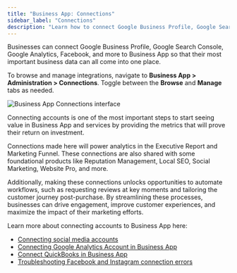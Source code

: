 ```yaml
---
title: "Business App: Connections"
sidebar_label: "Connections"
description: "Learn how to connect Google Business Profile, Google Search Console, Google Analytics, Facebook, and more to Business App"
---
```


Businesses can connect Google Business Profile, Google Search Console, Google Analytics, Facebook, and more to Business App so that their most important business data can all come into one place.

To browse and manage integrations, navigate to **Business App > Administration > Connections**. Toggle between the **Browse** and **Manage** tabs as needed.

![Business App Connections interface](./img/business-app/business-app-connections.png)

Connecting accounts is one of the most important steps to start seeing value in Business App and services by providing the metrics that will prove their return on investment.

Connections made here will power analytics in the Executive Report and Marketing Funnel. These connections are also shared with some foundational products like Reputation Management, Local SEO, Social Marketing, Website Pro, and more.

Additionally, making these connections unlocks opportunities to automate workflows, such as requesting reviews at key moments and tailoring the customer journey post-purchase. By streamlining these processes, businesses can drive engagement, improve customer experiences, and maximize the impact of their marketing efforts.

Learn more about connecting accounts to Business App here:

- [Connecting social media accounts](/vendasta-products/social-marketing/settings/connecting-social-media-accounts)
- [Connecting Google Analytics Account in Business App](/business-app/administration/connecting-google-analytics)
- [Connect QuickBooks in Business App](/business-app/administration/connect-quickbooks)
- [Troubleshooting Facebook and Instagram connection errors](/vendasta-products/social-marketing/settings/troubleshooting-facebook-instagram-connection-errors)